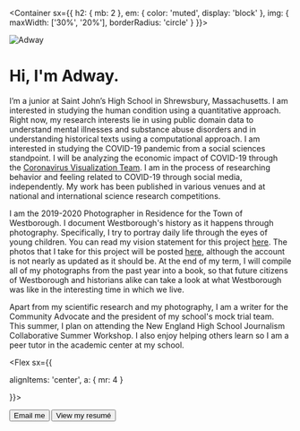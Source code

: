 
<Container
  sx={{
    h2: { mb: 2 },
    em: { color: 'muted', display: 'block' },
    img: {
        maxWidth: ['30%', '20%'],
        borderRadius: 'circle'
      }
  }}>

![Adway](/adway.jpg)

<div>

# Hi, I'm Adway.

I’m a junior at Saint John’s High School in Shrewsbury, Massachusetts. I am interested in studying the human condition using a quantitative approach. Right now, my research interests lie in using public domain data to understand mental illnesses and substance abuse disorders and in understanding historical texts using a computational approach. I am interested in studying the COVID-19 pandemic from a social sciences standpoint. I will be analyzing the economic impact of COVID-19 through the [Coronavirus Visualization Team](https://scholar.harvard.edu/cvt/about). I am in the process of researching behavior and feeling related to COVID-19 through social media, independently. My work has been published in various venues and at national and international science research competitions.

I am the 2019-2020 Photographer in Residence for the Town of Westborough. I document Westborough's history as it happens through photography. Specifically, I try to portray daily life through the eyes of young children. You can read my vision statement for this project [here](/vision.pdf). The photos that I take for this project will be posted [here](https://instagram.com/thewestborougharchive), although the account is not nearly as updated as it should be. At the end of my term, I will compile all of my photographs from the past year into a book, so that future citizens of Westborough and historians alike can take a look at what Westborough was like in the interesting time in which we live.

Apart from my scientific research and my photography, I am a writer for the Community Advocate and the president of my school's mock trial team. This summer, I plan on attending the New England High School Journalism Collaborative Summer Workshop. I also enjoy helping others learn so I am a peer tutor in the academic center at my school.

<Flex sx={{ 
  
  alignItems: 'center', 
  a: { mr: 4 } 
  
}}>

<Button as='a' variant='muted' href='mailto:adway@adway.io'>
  <Mail />
  Email me
</Button>

<Button as='a' variant='muted' href='/Resume.pdf'>
  <File />
  View my resumé
</Button>

</Flex>

</div>

</Container>
